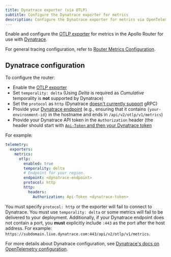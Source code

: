 ```yaml
---
title: Dynatrace exporter (via OTLP)
subtitle: Configure the Dynatrace exporter for metrics
description: Configure the Dynatrace exporter for metrics via OpenTelemetry Protocol (OTLP) in the Apollo Router.
---
```


Enable and configure the [OTLP exporter](./otlp) for metrics in the Apollo Router for use with [Dynatrace](https://dynatrace.com/).

For general tracing configuration, refer to [Router Metrics Configuration](./overview).

## Dynatrace configuration

To configure the router:

- Enable the [OTLP exporter](./otlp#configuration)
- Set `temporality: delta` (Using _Delta_ is required as _Cumulative_ temporality is **not** supported by Dynatrace)
- Set the `protocol` as `http` (Dynatrace [doesn't currently support](https://docs.dynatrace.com/docs/extend-dynatrace/opentelemetry/getting-started/otlp-export) gRPC)
- Provide your [Dynatrace endpoint](https://docs.dynatrace.com/docs/dynatrace-api/environment-api/opentelemetry/post-metrics) (e.g., ensuring that it contains `{your-environment-id}` in the hostname and ends in `/api/v2/otlp/v1/metrics`) 
- Provide your Dynatrace API token in the `Authorization` header (the header should start with [`Api-Token` and then your Dynatrace token](https://docs.dynatrace.com/docs/extend-dynatrace/opentelemetry/getting-started/otlp-export#authentication-export-to-activegate)

For example:

```yaml title="router.yaml"
telemetry:
  exporters:
    metrics:
      otlp:
        enabled: true
        temporality: delta
        # Endpoint for your region.
        endpoint: <dynatrace-endpoint>
        protocol: http
        http:
          headers:
            Authorization: Api-Token <dynatrace-token>
```

<Note>

You must specify `protocol: http` or the exporter will fail to connect to Dynatrace.  You must use `temporality: delta` or some metrics will fail to be delivered to your deployment. 
 Additionally, if your Dynatrace endpoint does not contain a port, you **must** explicitly include `:443` as the port after the host address. For example: `https://subdomain.live.dynatrace.com:443/api/v2/otlp/v1/metrics`.

</Note>

For more details about Dynatrace configuration, see [Dynatrace's docs on OpenTelemetry configuration](https://docs.dynatrace.com/docs/extend-dynatrace/opentelemetry/getting-started/otlp-export).
